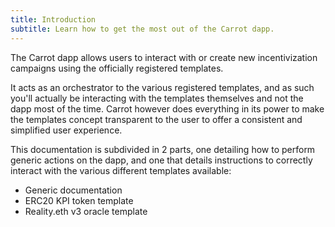 ```yaml
---
title: Introduction
subtitle: Learn how to get the most out of the Carrot dapp.
---
```


The Carrot dapp allows users to interact with or create new incentivization
campaigns using the officially registered templates.

It acts as an orchestrator to the various registered templates, and as such
you'll actually be interacting with the templates themselves and not the dapp
most of the time. Carrot however does everything in its power to make the
templates concept transparent to the user to offer a consistent and simplified
user experience.

This documentation is subdivided in 2 parts, one detailing how to perform
generic actions on the dapp, and one that details instructions to correctly
interact with the various different templates available:

-   Generic documentation
-   ERC20 KPI token template
-   Reality.eth v3 oracle template
